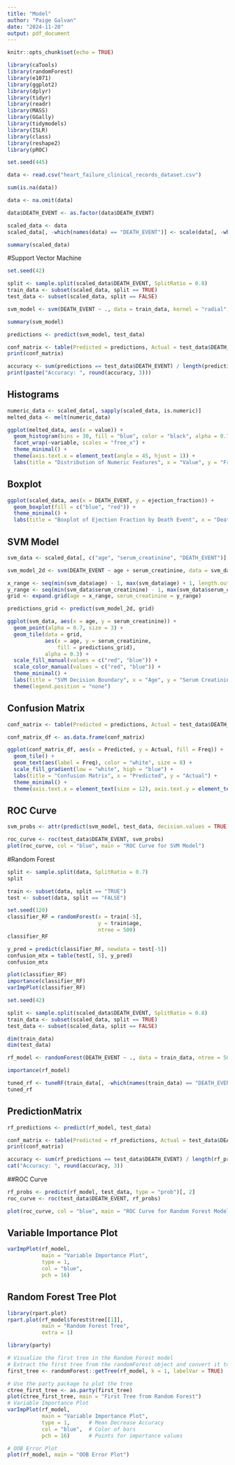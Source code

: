 ```yaml
---
title: "Model"
author: "Paige Galvan"
date: "2024-11-20"
output: pdf_document
---
```


```r
knitr::opts_chunk$set(echo = TRUE)

library(caTools) 
library(randomForest) 
library(e1071) 
library(ggplot2)
library(dplyr)
library(tidyr)
library(readr)
library(MASS)
library(GGally)
library(tidymodels)
library(ISLR)
library(class)
library(reshape2)
library(pROC)
```

```r
set.seed(445)

data <- read.csv("heart_failure_clinical_records_dataset.csv")

sum(is.na(data))

data <- na.omit(data)

data$DEATH_EVENT <- as.factor(data$DEATH_EVENT)

scaled_data <- data
scaled_data[, -which(names(data) == "DEATH_EVENT")] <- scale(data[, -which(names(data) == "DEATH_EVENT")])

summary(scaled_data)
```

#Support Vector Machine

```r
set.seed(42)

split <- sample.split(scaled_data$DEATH_EVENT, SplitRatio = 0.8)
train_data <- subset(scaled_data, split == TRUE)
test_data <- subset(scaled_data, split == FALSE)

svm_model <- svm(DEATH_EVENT ~ ., data = train_data, kernel = "radial", cost = 1, scale = TRUE)

summary(svm_model)

predictions <- predict(svm_model, test_data)

conf_matrix <- table(Predicted = predictions, Actual = test_data$DEATH_EVENT)
print(conf_matrix)

accuracy <- sum(predictions == test_data$DEATH_EVENT) / length(predictions)
print(paste("Accuracy: ", round(accuracy, 3)))

```

## Histograms

```r

numeric_data <- scaled_data[, sapply(scaled_data, is.numeric)]
melted_data <- melt(numeric_data)

ggplot(melted_data, aes(x = value)) + 
  geom_histogram(bins = 30, fill = "blue", color = "black", alpha = 0.7) +
  facet_wrap(~variable, scales = "free_x") +
  theme_minimal() +
  theme(axis.text.x = element_text(angle = 45, hjust = 1)) +
  labs(title = "Distribution of Numeric Features", x = "Value", y = "Frequency")

```

## Boxplot

```r
ggplot(scaled_data, aes(x = DEATH_EVENT, y = ejection_fraction)) + 
  geom_boxplot(fill = c("blue", "red")) +
  theme_minimal() +
  labs(title = "Boxplot of Ejection Fraction by Death Event", x = "Death Event", y = "Ejection Fraction")
```

## SVM Model

```r
svm_data <- scaled_data[, c("age", "serum_creatinine", "DEATH_EVENT")]

svm_model_2d <- svm(DEATH_EVENT ~ age + serum_creatinine, data = svm_data, kernel = "radial")

x_range <- seq(min(svm_data$age) - 1, max(svm_data$age) + 1, length.out = 100)
y_range <- seq(min(svm_data$serum_creatinine) - 1, max(svm_data$serum_creatinine) + 1, length.out = 100)
grid <- expand.grid(age = x_range, serum_creatinine = y_range)

predictions_grid <- predict(svm_model_2d, grid)

ggplot(svm_data, aes(x = age, y = serum_creatinine)) +
  geom_point(alpha = 0.7, size = 3) +
  geom_tile(data = grid, 
            aes(x = age, y = serum_creatinine, 
                fill = predictions_grid), 
            alpha = 0.3) +
  scale_fill_manual(values = c("red", "blue")) +
  scale_color_manual(values = c("red", "blue")) +
  theme_minimal() +
  labs(title = "SVM Decision Boundary", x = "Age", y = "Serum Creatinine") +
  theme(legend.position = "none")

```

## Confusion Matrix

```r
conf_matrix <- table(Predicted = predictions, Actual = test_data$DEATH_EVENT)

conf_matrix_df <- as.data.frame(conf_matrix)

ggplot(conf_matrix_df, aes(x = Predicted, y = Actual, fill = Freq)) + 
  geom_tile() +
  geom_text(aes(label = Freq), color = "white", size = 8) +
  scale_fill_gradient(low = "white", high = "blue") +
  labs(title = "Confusion Matrix", x = "Predicted", y = "Actual") +
  theme_minimal() +
  theme(axis.text.x = element_text(size = 12), axis.text.y = element_text(size = 12))

```

## ROC Curve

```r
svm_probs <- attr(predict(svm_model, test_data, decision.values = TRUE), "decision.values")

roc_curve <- roc(test_data$DEATH_EVENT, svm_probs)
plot(roc_curve, col = "blue", main = "ROC Curve for SVM Model")

```

#Random Forest

```r
split <- sample.split(data, SplitRatio = 0.7) 
split

train <- subset(data, split == "TRUE") 
test <- subset(data, split == "FALSE") 

set.seed(120)  
classifier_RF = randomForest(x = train[-5], 
                             y = train$age, 
                             ntree = 500)
classifier_RF

y_pred = predict(classifier_RF, newdata = test[-5])
confusion_mtx = table(test[, 5], y_pred) 
confusion_mtx

plot(classifier_RF)
importance(classifier_RF) 
varImpPlot(classifier_RF)
```

```r
set.seed(42)

split <- sample.split(scaled_data$DEATH_EVENT, SplitRatio = 0.8)
train_data <- subset(scaled_data, split == TRUE)
test_data <- subset(scaled_data, split == FALSE)

dim(train_data)
dim(test_data)

rf_model <- randomForest(DEATH_EVENT ~ ., data = train_data, ntree = 500, mtry = 3, importance = TRUE)

importance(rf_model)

tuned_rf <- tuneRF(train_data[, -which(names(train_data) == "DEATH_EVENT")], train_data$DEATH_EVENT, stepFactor = 1.5, improve = 0.01, trace = TRUE)
tuned_rf
```

## Prediction\Confussion Matrix
```r
rf_predictions <- predict(rf_model, test_data)

conf_matrix <- table(Predicted = rf_predictions, Actual = test_data$DEATH_EVENT)
print(conf_matrix)

accuracy <- sum(rf_predictions == test_data$DEATH_EVENT) / length(rf_predictions)
cat("Accuracy: ", round(accuracy, 3))
```

##ROC Curve
```r
rf_probs <- predict(rf_model, test_data, type = "prob")[, 2] 
roc_curve <- roc(test_data$DEATH_EVENT, rf_probs)

plot(roc_curve, col = "blue", main = "ROC Curve for Random Forest Model")
```

## Variable Importance Plot
```r
varImpPlot(rf_model, 
           main = "Variable Importance Plot", 
           type = 1,     
           col = "blue",  
           pch = 16)
```

## Random Forest Tree Plot
```r
library(rpart.plot)
rpart.plot(rf_model$forest$tree[[1]], 
           main = "Random Forest Tree", 
           extra = 1) 
```

```r
library(party)

# Visualize the first tree in the Random Forest model
# Extract the first tree from the randomForest object and convert it to a ctree object for visualization
first_tree <- randomForest::getTree(rf_model, k = 1, labelVar = TRUE)

# Use the party package to plot the tree
ctree_first_tree <- as.party(first_tree)
plot(ctree_first_tree, main = "First Tree from Random Forest")
# Variable Importance Plot
varImpPlot(rf_model, 
           main = "Variable Importance Plot", 
           type = 1,      # Mean Decrease Accuracy
           col = "blue",  # Color of bars
           pch = 16)      # Points for importance values

# OOB Error Plot
plot(rf_model, main = "OOB Error Plot")


```

